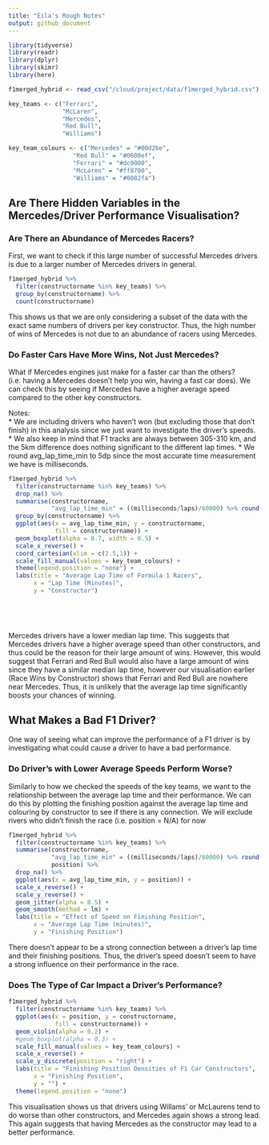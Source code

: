 ```yaml
---
title: "Eila's Rough Notes"
output: github_document
---
```


```r
library(tidyverse)
library(readr)
library(dplyr)
library(skimr)
library(here)
```

```r
f1merged_hybrid <- read_csv("/cloud/project/data/f1merged_hybrid.csv")

key_teams <- c("Ferrari", 
               "McLaren",
               "Mercedes",
               "Red Bull",
               "Williams")

key_team_colours <- c("Mercedes" = "#00d2be",
                  "Red Bull" = "#0600ef",
                  "Ferrari" = "#dc0000",
                  "McLaren" = "#ff8700",
                  "Williams" = "#0082fa")
```


## Are There Hidden Variables in the Mercedes/Driver Performance Visualisation?

### Are There an Abundance of Mercedes Racers?
First, we want to check if this large number of successful Mercedes drivers is due to a larger number of Mercedes drivers in general.
```r
f1merged_hybrid %>%
  filter(constructorname %in% key_teams) %>%
  group_by(constructorname) %>%
  count(constructorname)
```
This shows us that we are only considering a subset of the data with the exact same numbers of drivers per key constructor. Thus, the high number of wins of Mercedes is not due to an abundance of racers using Mercedes.

### Do Faster Cars Have More Wins, Not Just Mercedes?
What if Mercedes engines just make for a faster car than the others? (i.e. having a Mercedes doesn't help you win, having a fast car does). We can check this by seeing if Mercedes have a higher average speed compared to the other key constructors.

Notes:  
* We are including drivers who haven't won (but excluding those that don't finish) in this analysis since we just want to investigate the driver's speeds. 
* We also keep in mind that F1 tracks are always between 305-310 km, and the 5km difference does nothing significant to the different lap times.
* We round avg_lap_time_min to 5dp since the most accurate time measurement we have is milliseconds.

```r
f1merged_hybrid %>%
  filter(constructorname %in% key_teams) %>%
  drop_na() %>%
  summarise(constructorname,
            "avg_lap_time_min" = ((milliseconds/laps)/60000) %>% round(5)) %>%
  group_by(constructorname) %>%
  ggplot(aes(x = avg_lap_time_min, y = constructorname, 
             fill = constructorname)) +
  geom_boxplot(alpha = 0.7, width = 0.5) +
  scale_x_reverse() +
  coord_cartesian(xlim = c(2.5,1)) +
  scale_fill_manual(values = key_team_colours) +
  theme(legend.position = "none") +
  labs(title = "Average Lap Time of Formula 1 Racers",
       x = "Lap Time (Minutes)",
       y = "Constructor")

  
  
            
```
Mercedes drivers have a lower median lap time. This suggests that Mercedes drivers have a higher average speed than other constructors, and thus could be the reason for their large amount of wins. However, this would suggest that Ferrari and Red Bull would also have a large amount of wins since they have a similar median lap time, however our visualisation earlier (Race Wins by Constructor) shows that Ferrari and Red Bull are nowhere near Mercedes. Thus, it is unlikely that the average lap time significantly boosts your chances of winning.


## What Makes a Bad F1 Driver?
One way of seeing what can improve the performance of a F1 driver is by investigating what could cause a driver to have a bad performance.

### Do Driver's with Lower Average Speeds Perform Worse?

Similarly to how we checked the speeds of the key teams, we want to the relationship between the average lap time and their performance. We can do this by plotting the finishing position against the average lap time and colouring by constructor to see if there is any connection. We will exclude rivers who didn't finish the race (i.e. position = N/A) for now

```r
f1merged_hybrid %>%
  filter(constructorname %in% key_teams) %>%
  summarise(constructorname, 
            "avg_lap_time_min" = ((milliseconds/laps)/60000) %>% round(5),
            position) %>%
  drop_na() %>%
  ggplot(aes(x = avg_lap_time_min, y = position)) +
  scale_x_reverse() +
  scale_y_reverse() +
  geom_jitter(alpha = 0.5) +
  geom_smooth(method = lm) +
  labs(title = "Effect of Speed on Finishing Position",
       x = "Average Lap Time (minutes)",
       y = "Finishing Position")
```
There doesn't appear to be a strong connection between a driver's lap time and their finishing positions. Thus, the driver's speed doesn't seem to have a strong influence on their performance in the race. 


### Does The Type of Car Impact a Driver's Performance?

```r
f1merged_hybrid %>%
  filter(constructorname %in% key_teams) %>%
  ggplot(aes(x = position, y = constructorname,
             fill = constructorname)) +
  geom_violin(alpha = 0.2) +
  #geom_boxplot(alpha = 0.3) +
  scale_fill_manual(values = key_team_colours) +
  scale_x_reverse() +
  scale_y_discrete(position = "right") +
  labs(title = "Finishing Position Densities of F1 Car Constructors",
       x = "Finishing Position",
       y = "") +
  theme(legend.position = "none")
```
This visualisation shows us that drivers using Willams' or McLaurens tend to do worse than other constructors, and Mercedes again shows a strong lead. This again suggests that having Mercedes as the constructor may lead to a better performance.



